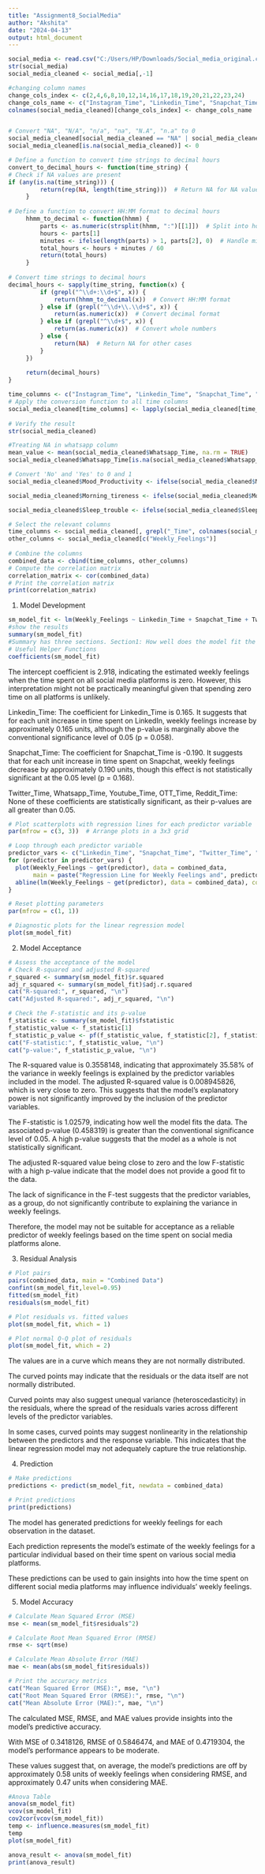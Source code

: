 ---
title: "Assignment8_SocialMedia"
author: "Akshita"
date: "2024-04-13"
output: html_document
---

```{r}
social_media <- read.csv("C:/Users/HP/Downloads/Social_media_original.csv")
str(social_media)
social_media_cleaned <- social_media[,-1]

#changing column names
change_cols_index <- c(2,4,6,8,10,12,14,16,17,18,19,20,21,22,23,24)
change_cols_name <- c("Instagram_Time", "Linkedin_Time", "Snapchat_Time", "Twitter_Time", "Whatsapp_Time", "Youtube_Time", "OTT_Time", "Reddit_Time", "Application Type", "Interview_call_received", "Networking", "Learning", "Mood_Productivity", "Morning_tireness", "Sleep_trouble", "Weekly_Feelings")
colnames(social_media_cleaned)[change_cols_index] <- change_cols_name


# Convert "NA", "N/A", "n/a", "na", "N.A", "n.a" to 0
social_media_cleaned[social_media_cleaned == "NA" | social_media_cleaned == "N/A" | social_media_cleaned == "na" | social_media_cleaned == "n/a" | social_media_cleaned == "N.A" | social_media_cleaned == "n.a" | social_media_cleaned == "0" | social_media_cleaned == ""] <- NA
social_media_cleaned[is.na(social_media_cleaned)] <- 0

# Define a function to convert time strings to decimal hours
convert_to_decimal_hours <- function(time_string) {
# Check if NA values are present
if (any(is.na(time_string))) {
         return(rep(NA, length(time_string)))  # Return NA for NA values
     }
     
# Define a function to convert HH:MM format to decimal hours
     hhmm_to_decimal <- function(hhmm) {
         parts <- as.numeric(strsplit(hhmm, ":")[[1]])  # Split into hours and minutes
         hours <- parts[1]
         minutes <- ifelse(length(parts) > 1, parts[2], 0)  # Handle missing minutes
         total_hours <- hours + minutes / 60
         return(total_hours)
     }
     
# Convert time strings to decimal hours
decimal_hours <- sapply(time_string, function(x) {
         if (grepl("^\\d+:\\d+$", x)) {
             return(hhmm_to_decimal(x))  # Convert HH:MM format
         } else if (grepl("^\\d+\\.\\d+$", x)) {
             return(as.numeric(x))  # Convert decimal format
         } else if (grepl("^\\d+$", x)) {
             return(as.numeric(x))  # Convert whole numbers
         } else {
             return(NA)  # Return NA for other cases
         }
     })
     
     return(decimal_hours)
}

time_columns <- c("Instagram_Time", "Linkedin_Time", "Snapchat_Time", "Twitter_Time", "Whatsapp_Time", "Youtube_Time", "OTT_Time", "Reddit_Time") 
# Apply the conversion function to all time columns
social_media_cleaned[time_columns] <- lapply(social_media_cleaned[time_columns], convert_to_decimal_hours)
 
# Verify the result
str(social_media_cleaned)

#Treating NA in whatsapp column
mean_value <- mean(social_media_cleaned$Whatsapp_Time, na.rm = TRUE)
social_media_cleaned$Whatsapp_Time[is.na(social_media_cleaned$Whatsapp_Time)] <- mean_value

# Convert 'No' and 'Yes' to 0 and 1 
social_media_cleaned$Mood_Productivity <- ifelse(social_media_cleaned$Mood_Productivity == "No", 0, 1)

social_media_cleaned$Morning_tireness <- ifelse(social_media_cleaned$Morning_tireness == "No", 0, 1)

social_media_cleaned$Sleep_trouble <- ifelse(social_media_cleaned$Sleep_trouble == "No", 0, 1)

# Select the relevant columns
time_columns <- social_media_cleaned[, grepl("_Time", colnames(social_media_cleaned))]
other_columns <- social_media_cleaned[c("Weekly_Feelings")]
 
# Combine the columns
combined_data <- cbind(time_columns, other_columns)
# Compute the correlation matrix
correlation_matrix <- cor(combined_data)
# Print the correlation matrix
print(correlation_matrix)
```
1. Model Development
```{r}
sm_model_fit <- lm(Weekly_Feelings ~ Linkedin_Time + Snapchat_Time + Twitter_Time + Whatsapp_Time + Youtube_Time + OTT_Time + Reddit_Time, data = combined_data)
#show the results
summary(sm_model_fit)
#Summary has three sections. Section1: How well does the model fit the data (before Coefficients). Section2: Is the hypothesis supported? (until sifnif codes). Section3: How well does data fit the model (again).
# Useful Helper Functions
coefficients(sm_model_fit)
```
The intercept coefficient is 2.918, indicating the estimated weekly feelings when the time spent on all social media platforms is zero. However, this interpretation might not be practically meaningful given that spending zero time on all platforms is unlikely.

Linkedin_Time: The coefficient for Linkedin_Time is 0.165. It suggests that for each unit increase in time spent on LinkedIn, weekly feelings increase by approximately 0.165 units, although the p-value is marginally above the conventional significance level of 0.05 (p = 0.058).

Snapchat_Time: The coefficient for Snapchat_Time is -0.190. It suggests that for each unit increase in time spent on Snapchat, weekly feelings decrease by approximately 0.190 units, though this effect is not statistically significant at the 0.05 level (p = 0.168).

Twitter_Time, Whatsapp_Time, Youtube_Time, OTT_Time, Reddit_Time: None of these coefficients are statistically significant, as their p-values are all greater than 0.05.

```{r}
# Plot scatterplots with regression lines for each predictor variable
par(mfrow = c(3, 3))  # Arrange plots in a 3x3 grid

# Loop through each predictor variable
predictor_vars <- c("Linkedin_Time", "Snapchat_Time", "Twitter_Time", "Whatsapp_Time", "Youtube_Time", "OTT_Time", "Reddit_Time")
for (predictor in predictor_vars) {
  plot(Weekly_Feelings ~ get(predictor), data = combined_data, 
       main = paste("Regression Line for Weekly Feelings and", predictor))
  abline(lm(Weekly_Feelings ~ get(predictor), data = combined_data), col = "blue")
}

# Reset plotting parameters
par(mfrow = c(1, 1))

# Diagnostic plots for the linear regression model
plot(sm_model_fit)
```

2. Model Acceptance
```{r}
# Assess the acceptance of the model
# Check R-squared and adjusted R-squared
r_squared <- summary(sm_model_fit)$r.squared
adj_r_squared <- summary(sm_model_fit)$adj.r.squared
cat("R-squared:", r_squared, "\n")
cat("Adjusted R-squared:", adj_r_squared, "\n")

# Check the F-statistic and its p-value
f_statistic <- summary(sm_model_fit)$fstatistic
f_statistic_value <- f_statistic[1]
f_statistic_p_value <- pf(f_statistic_value, f_statistic[2], f_statistic[3], lower.tail = FALSE)
cat("F-statistic:", f_statistic_value, "\n")
cat("p-value:", f_statistic_p_value, "\n")
```
The R-squared value is 0.3558148, indicating that approximately 35.58% of the variance in weekly feelings is explained by the predictor variables included in the model.
The adjusted R-squared value is 0.008945826, which is very close to zero. This suggests that the model's explanatory power is not significantly improved by the inclusion of the predictor variables.

The F-statistic is 1.02579, indicating how well the model fits the data.
The associated p-value (0.458319) is greater than the conventional significance level of 0.05.
A high p-value suggests that the model as a whole is not statistically significant.

The adjusted R-squared value being close to zero and the low F-statistic with a high p-value indicate that the model does not provide a good fit to the data.

The lack of significance in the F-test suggests that the predictor variables, as a group, do not significantly contribute to explaining the variance in weekly feelings.

Therefore, the model may not be suitable for acceptance as a reliable predictor of weekly feelings based on the time spent on social media platforms alone.


3. Residual Analysis
```{r}
# Plot pairs
pairs(combined_data, main = "Combined Data")
confint(sm_model_fit,level=0.95)
fitted(sm_model_fit)
residuals(sm_model_fit)

# Plot residuals vs. fitted values
plot(sm_model_fit, which = 1)

# Plot normal Q-Q plot of residuals
plot(sm_model_fit, which = 2)
```
The values are in a curve which means they are not normally distributed.

The curved points may indicate that the residuals or the data itself are not normally distributed.

Curved points may also suggest unequal variance (heteroscedasticity) in the residuals, where the spread of the residuals varies across different levels of the predictor variables.

In some cases, curved points may suggest nonlinearity in the relationship between the predictors and the response variable. This indicates that the linear regression model may not adequately capture the true relationship.


4. Prediction
```{r}
# Make predictions
predictions <- predict(sm_model_fit, newdata = combined_data)

# Print predictions
print(predictions)
```
The model has generated predictions for weekly feelings for each observation in the dataset.

Each prediction represents the model's estimate of the weekly feelings for a particular individual based on their time spent on various social media platforms.

These predictions can be used to gain insights into how the time spent on different social media platforms may influence individuals' weekly feelings.


5. Model Accuracy
```{r}
# Calculate Mean Squared Error (MSE)
mse <- mean(sm_model_fit$residuals^2)

# Calculate Root Mean Squared Error (RMSE)
rmse <- sqrt(mse)

# Calculate Mean Absolute Error (MAE)
mae <- mean(abs(sm_model_fit$residuals))

# Print the accuracy metrics
cat("Mean Squared Error (MSE):", mse, "\n")
cat("Root Mean Squared Error (RMSE):", rmse, "\n")
cat("Mean Absolute Error (MAE):", mae, "\n")
```
The calculated MSE, RMSE, and MAE values provide insights into the model's predictive accuracy.

With MSE of 0.3418126, RMSE of 0.5846474, and MAE of 0.4719304, the model's performance appears to be moderate.

These values suggest that, on average, the model's predictions are off by approximately 0.58 units of weekly feelings when considering RMSE, and approximately 0.47 units when considering MAE.
```{r}
#Anova Table
anova(sm_model_fit)
vcov(sm_model_fit)
cov2cor(vcov(sm_model_fit))
temp <- influence.measures(sm_model_fit)
temp
plot(sm_model_fit)

anova_result <- anova(sm_model_fit)
print(anova_result)
```

